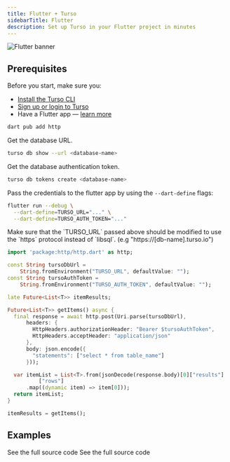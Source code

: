 ```yaml
---
title: Flutter + Turso
sidebarTitle: Flutter
description: Set up Turso in your Flutter project in minutes
---
```


![Flutter banner](/images/guides/flutter-banner.png)

## Prerequisites

Before you start, make sure you:

- [Install the Turso CLI](/cli/installation)
- [Sign up or login to Turso](/cli/authentication#signup)
- Have a Flutter app &mdash; [learn more](https://docs.flutter.dev/get-started/codelab)

<Steps>

<Step title="Add HTTP Package">

```bash
dart pub add http
```

</Step>

<Step title="Configure database credentials">

Get the database URL.

```bash
turso db show --url <database-name>
```

Get the database authentication token.

```bash
turso db tokens create <database-name>
```

Pass the credentials to the flutter app by using the `--dart-define` flags:

```bash
flutter run --debug \
  --dart-define=TURSO_URL="..." \
  --dart-define=TURSO_AUTH_TOKEN="..."
```

<Warning>
  Make sure that the `TURSO_URL` passed above should be modified to use the
  `https` protocol instead of `libsql`. (e.g "https://[db-name].turso.io")
</Warning>

</Step>

<Step title="Execute SQL">

```dart lib/main.dart
import 'package:http/http.dart' as http;

const String tursoDbUrl =
    String.fromEnvironment("TURSO_URL", defaultValue: "");
const String tursoAuthToken =
    String.fromEnvironment("TURSO_AUTH_TOKEN", defaultValue: "");

late Future<List<T>> itemResults;

Future<List<T>> getItems() async {
  final response = await http.post(Uri.parse(tursoDbUrl),
      headers: {
        HttpHeaders.authorizationHeader: "Bearer $tursoAuthToken",
        HttpHeaders.acceptHeader: "application/json"
      },
      body: json.encode({
        "statements": ["select * from table_name"]
      }));

  var itemList = List<T>.from(jsonDecode(response.body)[0]["results"]
          ["rows"]
      .map((dynamic item) => item[0]));
  return itemList;
}

itemResults = getItems();
```

</Step>

</Steps>

## Examples

<CardGroup cols={2}>
  <Card
    title="Recipe App"
    icon="github"
    href="https://github.com/tursodatabase/examples/tree/master/app_recipe_book"
  >
    See the full source code
  </Card>
  <Card
    title="Todo App"
    icon="github"
    href="https://github.com/tursodatabase/examples/tree/master/flutter_todo_list"
  >
    See the full source code
  </Card>
</CardGroup>

